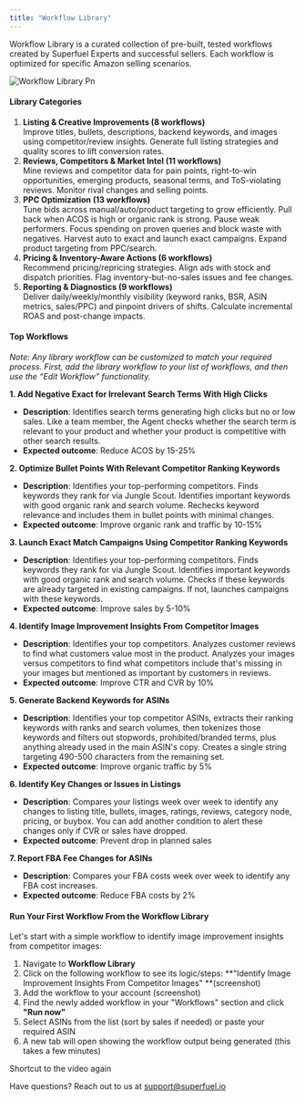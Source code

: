 ```yaml
---
title: "Workflow Library"
---
```


Workflow Library is a curated collection of pre-built, tested workflows created by Superfuel Experts and successful sellers. Each workflow is optimized for specific Amazon selling scenarios.

![Workflow Library Pn](/images/WorkflowLibrary.png)

#### **Library Categories**

1. **Listing & Creative Improvements (8 workflows)**\
   Improve titles, bullets, descriptions, backend keywords, and images using competitor/review insights. Generate full listing strategies and quality scores to lift conversion rates.
2. **Reviews, Competitors & Market Intel (11 workflows)**\
   Mine reviews and competitor data for pain points, right-to-win opportunities, emerging products, seasonal terms, and ToS-violating reviews. Monitor rival changes and selling points.
3. **PPC Optimization (13 workflows)**\
   Tune bids across manual/auto/product targeting to grow efficiently. Pull back when ACOS is high or organic rank is strong. Pause weak performers. Focus spending on proven queries and block waste with negatives. Harvest auto to exact and launch exact campaigns. Expand product targeting from PPC/search.
4. **Pricing & Inventory-Aware Actions (6 workflows)**\
   Recommend pricing/repricing strategies. Align ads with stock and dispatch priorities. Flag inventory-but-no-sales issues and fee changes.
5. **Reporting & Diagnostics (9 workflows)**\
   Deliver daily/weekly/monthly visibility (keyword ranks, BSR, ASIN metrics, sales/PPC) and pinpoint drivers of shifts. Calculate incremental ROAS and post-change impacts.

#### **Top Workflows**

_Note: Any library workflow can be customized to match your required process. First, add the library workflow to your list of workflows, and then use the “Edit Workflow” functionality._

**1. Add Negative Exact for Irrelevant Search Terms With High Clicks**

- **Description**: Identifies search terms generating high clicks but no or low sales. Like a team member, the Agent checks whether the search term is relevant to your product and whether your product is competitive with other search results.
- **Expected outcome**: Reduce ACOS by 15-25%

**2. Optimize Bullet Points With Relevant Competitor Ranking Keywords**

- **Description**: Identifies your top-performing competitors. Finds keywords they rank for via Jungle Scout. Identifies important keywords with good organic rank and search volume. Rechecks keyword relevance and includes them in bullet points with minimal changes.
- **Expected outcome**: Improve organic rank and traffic by 10-15%

**3. Launch Exact Match Campaigns Using Competitor Ranking Keywords**

- **Description**: Identifies your top-performing competitors. Finds keywords they rank for via Jungle Scout. Identifies important keywords with good organic rank and search volume. Checks if these keywords are already targeted in existing campaigns. If not, launches campaigns with these keywords.
- **Expected outcome**: Improve sales by 5-10%

**4. Identify Image Improvement Insights From Competitor Images**

- **Description**: Identifies your top competitors. Analyzes customer reviews to find what customers value most in the product. Analyzes your images versus competitors to find what competitors include that's missing in your images but mentioned as important by customers in reviews.
- **Expected outcome**: Improve CTR and CVR by 10%

**5. Generate Backend Keywords for ASINs**

- **Description**: Identifies your top competitor ASINs, extracts their ranking keywords with ranks and search volumes, then tokenizes those keywords and filters out stopwords, prohibited/branded terms, plus anything already used in the main ASIN's copy. Creates a single string targeting 490-500 characters from the remaining set.
- **Expected outcome**: Improve organic traffic by 5%

**6. Identify Key Changes or Issues in Listings**

- **Description**: Compares your listings week over week to identify any changes to listing title, bullets, images, ratings, reviews, category node, pricing, or buybox. You can add another condition to alert these changes only if CVR or sales have dropped.
- **Expected outcome**: Prevent drop in planned sales

**7. Report FBA Fee Changes for ASINs**

- **Description**: Compares your FBA costs week over week to identify any FBA cost increases.
- **Expected outcome**: Reduce FBA costs by 2%

#### **Run Your First Workflow From the Workflow Library**

Let's start with a simple workflow to identify image improvement insights from competitor images:

1. Navigate to **Workflow Library**
2. Click on the following workflow to see its logic/steps: \*\*"Identify Image Improvement Insights From Competitor Images" \*\*(screenshot)
3. Add the workflow to your account (screenshot)
4. Find the newly added workflow in your "Workflows" section and click **"Run now"**
5. Select ASINs from the list (sort by sales if needed) or paste your required ASIN
6. A new tab will open showing the workflow output being generated (this takes a few minutes)

Shortcut to the video again

Have questions? Reach out to us at [support@superfuel.io](mailto:support@superfuel.io)